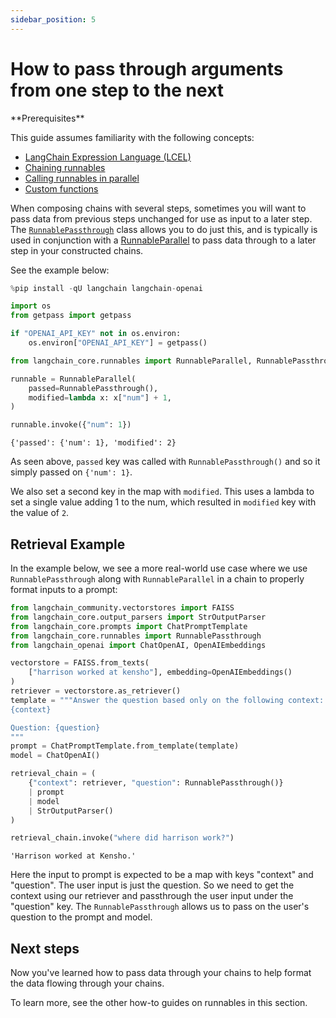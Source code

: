 ```yaml
---
sidebar_position: 5
---
```


# How to pass through arguments from one step to the next

<Info>
**Prerequisites**


This guide assumes familiarity with the following concepts:
- [LangChain Expression Language (LCEL)](/oss/javascript/concepts/lcel)
- [Chaining runnables](/oss/javascript/how-to/sequence/)
- [Calling runnables in parallel](/oss/javascript/how-to/parallel/)
- [Custom functions](/oss/javascript/how-to/functions/)

</Info>


When composing chains with several steps, sometimes you will want to pass data from previous steps unchanged for use as input to a later step. The [`RunnablePassthrough`](https://python.langchain.com/api_reference/core/runnables/langchain_core.runnables.passthrough.RunnablePassthrough.html) class allows you to do just this, and is typically is used in conjunction with a [RunnableParallel](/oss/javascript/how-to/parallel/) to pass data through to a later step in your constructed chains.

See the example below:


```python
%pip install -qU langchain langchain-openai

import os
from getpass import getpass

if "OPENAI_API_KEY" not in os.environ:
    os.environ["OPENAI_API_KEY"] = getpass()
```


```python
from langchain_core.runnables import RunnableParallel, RunnablePassthrough

runnable = RunnableParallel(
    passed=RunnablePassthrough(),
    modified=lambda x: x["num"] + 1,
)

runnable.invoke({"num": 1})
```



```output
{'passed': {'num': 1}, 'modified': 2}
```


As seen above, `passed` key was called with `RunnablePassthrough()` and so it simply passed on `{'num': 1}`. 

We also set a second key in the map with `modified`. This uses a lambda to set a single value adding 1 to the num, which resulted in `modified` key with the value of `2`.

## Retrieval Example

In the example below, we see a more real-world use case where we use `RunnablePassthrough` along with `RunnableParallel` in a chain to properly format inputs to a prompt:


```python
from langchain_community.vectorstores import FAISS
from langchain_core.output_parsers import StrOutputParser
from langchain_core.prompts import ChatPromptTemplate
from langchain_core.runnables import RunnablePassthrough
from langchain_openai import ChatOpenAI, OpenAIEmbeddings

vectorstore = FAISS.from_texts(
    ["harrison worked at kensho"], embedding=OpenAIEmbeddings()
)
retriever = vectorstore.as_retriever()
template = """Answer the question based only on the following context:
{context}

Question: {question}
"""
prompt = ChatPromptTemplate.from_template(template)
model = ChatOpenAI()

retrieval_chain = (
    {"context": retriever, "question": RunnablePassthrough()}
    | prompt
    | model
    | StrOutputParser()
)

retrieval_chain.invoke("where did harrison work?")
```



```output
'Harrison worked at Kensho.'
```


Here the input to prompt is expected to be a map with keys "context" and "question". The user input is just the question. So we need to get the context using our retriever and passthrough the user input under the "question" key. The `RunnablePassthrough` allows us to pass on the user's question to the prompt and model. 

## Next steps

Now you've learned how to pass data through your chains to help format the data flowing through your chains.

To learn more, see the other how-to guides on runnables in this section.
